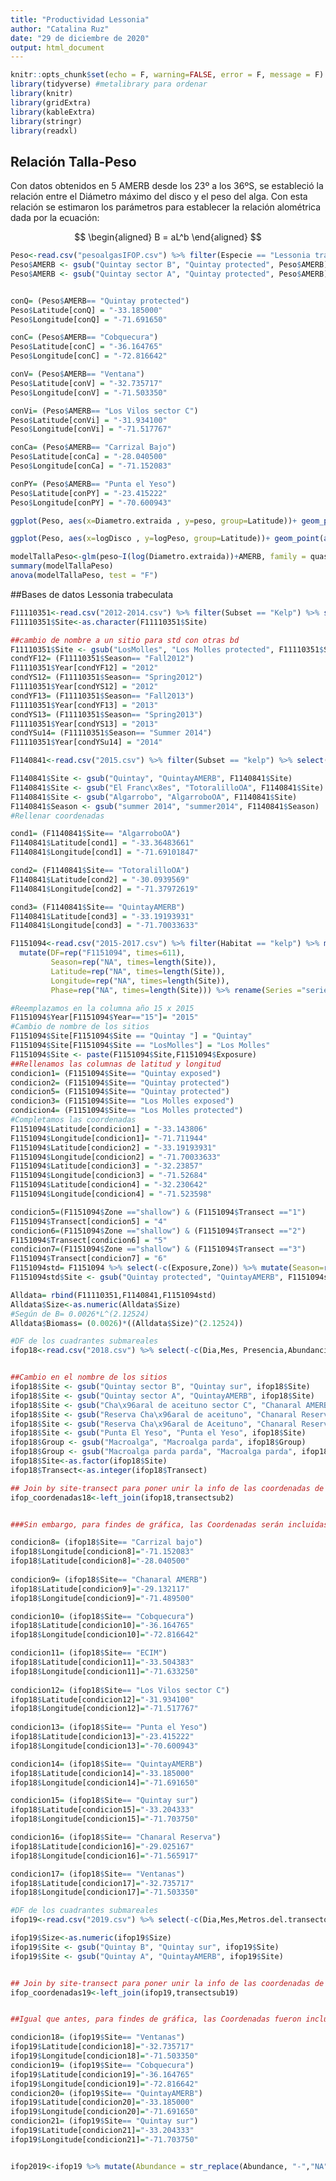 ```yaml
---
title: "Productividad Lessonia"
author: "Catalina Ruz"
date: "29 de diciembre de 2020"
output: html_document
---
```


```r
knitr::opts_chunk$set(echo = F, warning=FALSE, error = F, message = F)
library(tidyverse) #metalibrary para ordenar 
library(knitr)
library(gridExtra)
library(kableExtra)
library(stringr)
library(readxl)
```

## Relación Talla-Peso 

Con datos obtenidos en 5 AMERB desde los 23º a los 36ºS, se estableció la relación entre el Diámetro máximo del disco y el peso del alga.
Con esta relación se estimaron los parámetros para establecer la relación alométrica dada por la ecuación:

$$
  \begin{aligned}
  B = aL^b 
  \end{aligned}
$$ 



```r

Peso<-read.csv("pesoalgasIFOP.csv") %>% filter(Especie == "Lessonia trabeculata") %>% mutate(logPeso= log(peso), logDisco= log(Diametro.extraida)) %>% mutate(Latitude =rep("", times=length(AMERB), Longitud= rep("", times= length(AMERB))))
Peso$AMERB <- gsub("Quintay sector B", "Quintay protected", Peso$AMERB)
Peso$AMERB <- gsub("Quintay sector A", "Quintay protected", Peso$AMERB)


conQ= (Peso$AMERB== "Quintay protected")
Peso$Latitude[conQ] = "-33.185000"
Peso$Longitude[conQ] = "-71.691650"

conC= (Peso$AMERB== "Cobquecura")
Peso$Latitude[conC] = "-36.164765"
Peso$Longitude[conC] = "-72.816642"

conV= (Peso$AMERB== "Ventana")
Peso$Latitude[conV] = "-32.735717"
Peso$Longitude[conV] = "-71.503350"

conVi= (Peso$AMERB== "Los Vilos sector C")
Peso$Latitude[conVi] = "-31.934100"
Peso$Longitude[conVi] = "-71.517767"

conCa= (Peso$AMERB== "Carrizal Bajo")
Peso$Latitude[conCa] = "-28.040500"
Peso$Longitude[conCa] = "-71.152083"

conPY= (Peso$AMERB== "Punta el Yeso")
Peso$Latitude[conPY] = "-23.415222"
Peso$Longitude[conPY] = "-70.600943"

```

```r

ggplot(Peso, aes(x=Diametro.extraida , y=peso, group=Latitude))+ geom_point(aes(color=Latitude))+ geom_smooth(method= "lm", formula = Diametro.extraida~ log(peso), linetype=1, aes(color="model3"))

ggplot(Peso, aes(x=logDisco , y=logPeso, group=Latitude))+ geom_point(aes(color=Latitude))


```

```r
modelTallaPeso<-glm(peso~I(log(Diametro.extraida))+AMERB, family = quasipoisson, data=Peso)
summary(modelTallaPeso)
anova(modelTallaPeso, test = "F")

```



##Bases de datos Lessonia trabeculata
```r
F11110351<-read.csv("2012-2014.csv") %>% filter(Subset == "Kelp") %>% select(-c(Subset,Transects,Temperature, Visbility,DepthRange,Holdfast.Use,Blade.Use,Cover, allometric, a,b, Biomass)) %>% mutate(DF= rep("F11110351", times= length(Site)), Stipes= rep("NA", times=length(Site)), Length=rep("NA", times=length(Site)))
F11110351$Site<-as.character(F11110351$Site)

##cambio de nombre a un sitio para std con otras bd
F11110351$Site <- gsub("LosMolles", "Los Molles protected", F11110351$Site)
condYF12= (F11110351$Season== "Fall2012")
F11110351$Year[condYF12] = "2012"
condYS12= (F11110351$Season== "Spring2012")
F11110351$Year[condYS12] = "2012"
condYF13= (F11110351$Season== "Fall2013")
F11110351$Year[condYF13] = "2013"
condYS13= (F11110351$Season== "Spring2013")
F11110351$Year[condYS13] = "2013"
condYSu14= (F11110351$Season== "Summer 2014")
F11110351$Year[condYSu14] = "2014"
```

```r

F1140841<-read.csv("2015.csv") %>% filter(Subset == "kelp") %>% select(-c(Subset,Temperature, Visbility, Holdfast.Use,Blade.Use,Cover...,X,Biomass)) %>% mutate(DF= rep("F1140841", times= length(Site)), Length=rep("NA", times=length(Site)), Year=rep("2015", times=length(Site))) %>% rename(Stipes= "no..stipes", Size= "Size.cm.", Station="station")

F1140841$Site <- gsub("Quintay", "QuintayAMERB", F1140841$Site)
F1140841$Site <- gsub("El Franc\x8es", "TotoralilloOA", F1140841$Site)
F1140841$Site <- gsub("Algarrobo", "AlgarroboOA", F1140841$Site)
F1140841$Season <- gsub("summer 2014", "summer2014", F1140841$Season)
#Rellenar coordenadas

cond1= (F1140841$Site== "AlgarroboOA")
F1140841$Latitude[cond1] = "-33.36483661"
F1140841$Longitude[cond1] = "-71.69101847"

cond2= (F1140841$Site== "TotoralilloOA")
F1140841$Latitude[cond2] = "-30.0939569"
F1140841$Longitude[cond2] = "-71.37972619"

cond3= (F1140841$Site== "QuintayAMERB")
F1140841$Latitude[cond3] = "-33.19193931"
F1140841$Longitude[cond3] = "-71.70033633"

```

```r
F1151094<-read.csv("2015-2017.csv") %>% filter(Habitat == "kelp") %>% mutate(date=Date) %>% separate(date, into= c("Day","Month", "Year"), sep="-") %>% select(-c(Survey,Habitat,Day, Month,Sampler, High.1,High.2, Mean.High,comentario,Data_Entry,Num_parches)) %>%
  mutate(DF=rep("F1151094", times=611), 
         Season=rep("NA", times=length(Site)), 
         Latitude=rep("NA", times=length(Site)), 
         Longitude=rep("NA", times=length(Site)), 
         Phase=rep("NA", times=length(Site))) %>% rename(Series ="serie",  Station= "Station.replicate", Replicate= "Pseudoreplicate",Size= "Width") 

#Reemplazamos en la columna año 15 x 2015
F1151094$Year[F1151094$Year=="15"]= "2015"
#Cambio de nombre de los sitios
F1151094$Site[F1151094$Site == "Quintay "] = "Quintay"
F1151094$Site[F1151094$Site == "LosMolles"] = "Los Molles"
F1151094$Site <- paste(F1151094$Site,F1151094$Exposure)
##Rellenamos las columnas de latitud y longitud
condicion1= (F1151094$Site== "Quintay exposed")
condicion2= (F1151094$Site== "Quintay protected")
condicion5= (F1151094$Site== "Quintay protected")
condicion3= (F1151094$Site== "Los Molles exposed")
condicion4= (F1151094$Site== "Los Molles protected")
#Completamos las coordenadas
F1151094$Latitude[condicion1] = "-33.143806"
F1151094$Longitude[condicion1]= "-71.711944"
F1151094$Latitude[condicion2] = "-33.19193931"
F1151094$Longitude[condicion2] = "-71.70033633"
F1151094$Latitude[condicion3] = "-32.23857"
F1151094$Longitude[condicion3] = "-71.52684"
F1151094$Latitude[condicion4] = "-32.230642"
F1151094$Longitude[condicion4] = "-71.523598"

condicion5=(F1151094$Zone =="shallow") & (F1151094$Transect =="1")
F1151094$Transect[condicion5] = "4"
condicion6=(F1151094$Zone =="shallow") & (F1151094$Transect =="2")
F1151094$Transect[condicion6] = "5"
condicion7=(F1151094$Zone =="shallow") & (F1151094$Transect =="3")
F1151094$Transect[condicion7] = "6"
F1151094std= F1151094 %>% select(-c(Exposure,Zone)) %>% mutate(Season=rep("NA", times=length(Site)))
F1151094std$Site <- gsub("Quintay protected", "QuintayAMERB", F1151094std$Site)
```

```r
Alldata= rbind(F11110351,F1140841,F1151094std)
Alldata$Size<-as.numeric(Alldata$Size)
#Según de B= 0.0026*L^(2.12524)
Alldata$Biomass= (0.0026)*((Alldata$Size)^(2.12524))

```

```r
#DF de los cuadrantes submareales 
ifop18<-read.csv("2018.csv") %>% select(-c(Dia,Mes, Presencia,Abundancia.en.alga,Abundancia.en.sustrato,Chico..total,Chico.en.alga,Chico.en.sustrato,Mediano.total,Mediano.en.alga,Mediano.en.sustrato,Grande.total,Grande.en.alga,Grande.en.sustrato,Observaciones,Muestreado.por,Anotado.por,Ingresado.por)) %>% rename(Series="Serie", Date= "Fecha", Year= "Ano", Site= "AMERB", Transect="Transecto", Replicate="Cuadrante", Depth="Profundidad..m.",Group="Tipo.de.especie", Species="Especie", Abundance="Abundancia.total",Size="Diametro.del.disco", Stipes="No.estipes",Length = "Largo") %>% mutate(Season=rep("NA", times=length(Series)), DF= rep("ifop2018", times= length(Series)), Station=replicate(1, Replicate),Phase= rep("NA", times=length(Series)),Frondosity= rep("NA", times=length(Series))) 


##Cambio en el nombre de los sitios
ifop18$Site <- gsub("Quintay sector B", "Quintay sur", ifop18$Site)
ifop18$Site <- gsub("Quintay sector A", "QuintayAMERB", ifop18$Site)
ifop18$Site <- gsub("Cha\x96aral de aceituno sector C", "Chanaral AMERB", ifop18$Site)
ifop18$Site <- gsub("Reserva Cha\x96aral de aceituno", "Chanaral Reserva", ifop18$Site)
ifop18$Site <- gsub("Reserva Cha\x96aral de Aceituno", "Chanaral Reserva", ifop18$Site)
ifop18$Site <- gsub("Punta El Yeso", "Punta el Yeso", ifop18$Site)
ifop18$Group <- gsub("Macroalga", "Macroalga parda", ifop18$Group)
ifop18$Group <- gsub("Macroalga parda parda", "Macroalga parda", ifop18$Group)
ifop18$Site<-as.factor(ifop18$Site)
ifop18$Transect<-as.integer(ifop18$Transect)

## Join by site-transect para poner unir la info de las coordenadas de los transectos en los cuadrantes
ifop_coordenadas18<-left_join(ifop18,transectsub2)


###Sin embargo, para findes de gráfica, las Coordenadas serán incluidas manualmente en la base de datos ifop18

condicion8= (ifop18$Site== "Carrizal bajo")
ifop18$Longitude[condicion8]="-71.152083"
ifop18$Latitude[condicion8]="-28.040500" 
  
condicion9= (ifop18$Site== "Chanaral AMERB")
ifop18$Latitude[condicion9]="-29.132117" 
ifop18$Longitude[condicion9]="-71.489500"

condicion10= (ifop18$Site== "Cobquecura")
ifop18$Latitude[condicion10]="-36.164765" 
ifop18$Longitude[condicion10]="-72.816642"

condicion11= (ifop18$Site== "ECIM")
ifop18$Latitude[condicion11]="-33.504383" 
ifop18$Longitude[condicion11]="-71.633250"
  
condicion12= (ifop18$Site== "Los Vilos sector C")
ifop18$Latitude[condicion12]="-31.934100"
ifop18$Longitude[condicion12]="-71.517767"
  
condicion13= (ifop18$Site== "Punta el Yeso")
ifop18$Latitude[condicion13]="-23.415222" 
ifop18$Longitude[condicion13]="-70.600943"

condicion14= (ifop18$Site== "QuintayAMERB")
ifop18$Latitude[condicion14]="-33.185000" 
ifop18$Longitude[condicion14]="-71.691650"

condicion15= (ifop18$Site== "Quintay sur")
ifop18$Latitude[condicion15]="-33.204333" 
ifop18$Longitude[condicion15]="-71.703750"

condicion16= (ifop18$Site== "Chanaral Reserva")
ifop18$Latitude[condicion16]="-29.025167" 
ifop18$Longitude[condicion16]="-71.565917"

condicion17= (ifop18$Site== "Ventanas")
ifop18$Latitude[condicion17]="-32.735717" 
ifop18$Longitude[condicion17]="-71.503350"

```

```r

#DF de los cuadrantes submareales 
ifop19<-read.csv("2019.csv") %>% select(-c(Dia,Mes,Metros.del.transecto,Abundancia.herbivoros,Frondosidad,Observaciones,Muestreado.por,Anotado.por,Ingresado.por)) %>% rename(Series="Serie",Year="Ano", Date= "Fecha", Site= "AMERB", Transect="Transecto", Replicate="Cuadrante", Depth="Profundidad",Group="Tipo.de.especie", Species="Especie", Abundance="Abundancia.Huiro",Size="Diametro.del.disco", Stipes="estipes",Length = "Largo") %>% mutate(Season=rep("NA", times=length(Series)), DF= rep("ifop2019", times= length(Series)),Station=replicate(1, Replicate),Phase= rep("NA", times=length(Series)),Frondosity= rep("NA", times=length(Series))) ##agregamos Station que en este muestreo es lo mismo que nuestras unidaddes muestreales que son llamadas por la variable Replicate

ifop19$Size<-as.numeric(ifop19$Size)
ifop19$Site <- gsub("Quintay B", "Quintay sur", ifop19$Site)
ifop19$Site <- gsub("Quintay A", "QuintayAMERB", ifop19$Site)


## Join by site-transect para poner unir la info de las coordenadas de los transectos en los cuadrantes
ifop_coordenadas19<-left_join(ifop19,transectsub19)


##Igual que antes, para findes de gráfica, las Coordenadas fueron incluidas manualmente en ifop19 

condicion18= (ifop19$Site== "Ventanas")
ifop19$Latitude[condicion18]="-32.735717" 
ifop19$Longitude[condicion18]="-71.503350"
condicion19= (ifop19$Site== "Cobquecura")
ifop19$Latitude[condicion19]="-36.164765" 
ifop19$Longitude[condicion19]="-72.816642"
condicion20= (ifop19$Site== "QuintayAMERB")
ifop19$Latitude[condicion20]="-33.185000" 
ifop19$Longitude[condicion20]="-71.691650" 
condicion21= (ifop19$Site== "Quintay sur")
ifop19$Latitude[condicion21]="-33.204333" 
ifop19$Longitude[condicion21]="-71.703750"


ifop2019<-ifop19 %>% mutate(Abundance = str_replace(Abundance, "-","NA"))##[1] 1  0   -, tenemos un - que debería ser un NA por que la abundancia no aplica a los datos que presentan este simbolo (animales).
```
